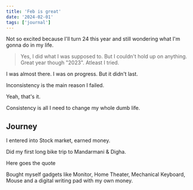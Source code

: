 ```yaml
---
title: 'Feb is great'
date: '2024-02-01'
tags: ['journal']
---
```


Not so excited because I'll turn 24 this year and still wondering what I'm gonna do in my life.

> Yes, I did what I was supposed to. But I couldn't hold up on anything. Great year though "2023". Atleast I tried.

I was almost there. I was on progress. But it didn't last.

Inconsistency is the main reason I failed.

Yeah, that's it.

Consistency is all I need to change my whole dumb life.

## Journey

I entered into Stock market, earned money. 

Did my first long bike trip to Mandarmani & Digha.

Here goes the quote
<Quote quote="Time & Tides wait for none bro. That is what coming for."/>

Bought myself gadgets like Monitor, Home Theater, Mechanical Keyboard, Mouse and a digital writing pad with my own money.